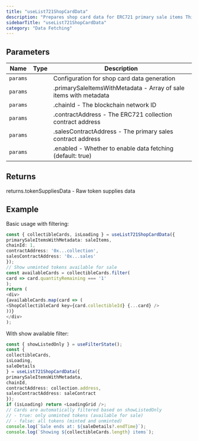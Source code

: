 ```yaml
---
title: "useList721ShopCardData"
description: "Prepares shop card data for ERC721 primary sale items This hook transforms ERC721 primary sale items into shop card props, distinguishing between minted and unminted tokens. It fetches token supplies to determine which tokens have been minted and combines this with sale data for comprehensive display."
sidebarTitle: "useList721ShopCardData"
category: "Data Fetching"
---
```


## Parameters

| Name | Type | Description |
|------|------|-------------|
| `params` |  | Configuration for shop card data generation |
| `params` |  | .primarySaleItemsWithMetadata - Array of sale items with metadata |
| `params` |  | .chainId - The blockchain network ID |
| `params` |  | .contractAddress - The ERC721 collection contract address |
| `params` |  | .salesContractAddress - The primary sales contract address |
| `params` |  | .enabled - Whether to enable data fetching (default: true) |

## Returns

returns.tokenSuppliesData - Raw token supplies data

## Example

Basic usage with filtering:
```typescript
const { collectibleCards, isLoading } = useList721ShopCardData({
primarySaleItemsWithMetadata: saleItems,
chainId: 1,
contractAddress: '0x...collection',
salesContractAddress: '0x...sales'
});
// Show unminted tokens available for sale
const availableCards = collectibleCards.filter(
card => card.quantityRemaining === '1'
);
return (
<div>
{availableCards.map(card => (
<ShopCollectibleCard key={card.collectibleId} {...card} />
))}
</div>
);
```

With show available filter:
```typescript
const { showListedOnly } = useFilterState();
const {
collectibleCards,
isLoading,
saleDetails
} = useList721ShopCardData({
primarySaleItemsWithMetadata,
chainId,
contractAddress: collection.address,
salesContractAddress: saleContract
});
if (isLoading) return <LoadingGrid />;
// Cards are automatically filtered based on showListedOnly
// - true: only unminted tokens (available for sale)
// - false: all tokens (minted and unminted)
console.log(`Sale ends at: ${saleDetails?.endTime}`);
console.log(`Showing ${collectibleCards.length} items`);
```

